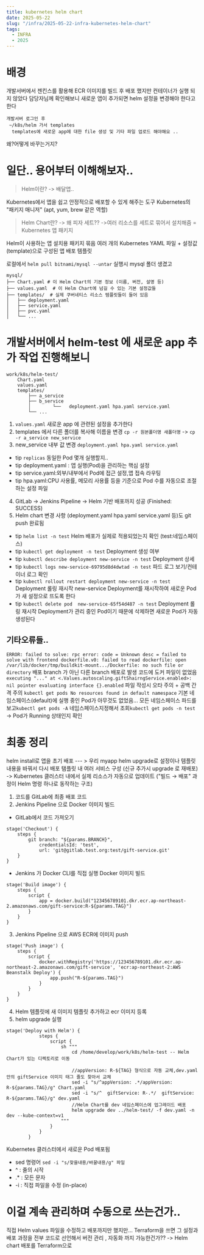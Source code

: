```yaml
---
title: kubernetes helm chart
date: 2025-05-22
slug: "/infra/2025-05-22-infra-kubernetes-helm-chart"
tags:
  - INFRA
  - 2025
---
```


# 배경
개발서버에서 젠킨스를 활용해
ECR 이미지를 빌드 후 배포 했지만 컨테이너가 실행 되지 않았다
담당자님께 확인해보니
새로운 앱이 추가되면 helm 설정을 변경해야 한다고 한다
```
개발서버 로그인 후
 ~/k8s/helm 가서 templates
  templates에 새로운 app에 대한 file 생성 및 기타 파일 업로드 해야해요 ..
```
왜?어떻게 바꾸는거지?
# 일단.. 용어부터 이해해보자..
> Helm이란? -> 배달앱..

Kubernetes에서 앱을 쉽고 안정적으로 배포할 수 있게 해주는 도구
Kubernetes의 "패키지 매니저" (apt, yum, brew 같은 역할)

> Helm Chart란? -> 왜 피자 세트?? ->여러 리소스를 세트로 묶어서 설치해줌  = Kubernetes 앱 패키지

Helm이 사용하는 앱 설치용 패키지 묶음
여러 개의 Kubernetes YAML 파일 + 설정값(template)으로 구성된 앱 배포 템플릿

로컬에서
`helm pull bitnami/mysql --untar` 실행시  mysql 폴더 생겼고
```
mysql/
├── Chart.yaml # 이 Helm Chart의 기본 정보 (이름, 버전, 설명 등)
├── values.yaml  # 이 Helm Chart에 넘길 수 있는 기본 설정값들
├── templates/  # 실제 쿠버네티스 리소스 템플릿들이 들어 있음
│   ├── deployment.yaml
│   ├── service.yaml
│   ├── pvc.yaml
│   └── ...
```

# 개발서버에서 helm-test 에 새로운 app 추가 작업 진행해보니
```
work/k8s/helm-test/
    Chart.yaml
    values.yaml
    templates/
        ├── a_service
        ├── b_service
        │        └──   deployment.yaml hpa.yaml service.yaml
        └── ...
```
1. `values.yaml` 새로운 app 에 관련된 설정을 추가한다
2. templates 에서 다른 폴더를 복사해 이름을 변경
`cp -r 원본폴더명 새폴더명` -> `cp -r a_service new_service`
3. new_service 내부 값 변경
`deployment.yaml hpa.yaml service.yaml`

* tip `replicas` 동일한 Pod 몇개 실행할지..
* tip deployment.yaml : 앱 실행(Pod)을 관리하는 핵심 설정
* tip service.yaml:외부/내부에서 Pod에 접근 설정,앱 접속 라우팅
* tip hpa.yaml:CPU 사용률, 메모리 사용률 등을 기준으로 Pod 수를 자동으로 조절하는 설정 파일

4. GitLab → Jenkins Pipeline → Helm 기반 배포까지 성공 (Finished: SUCCESS)
5. Helm chart 변경 사항 (deployment.yaml hpa.yaml service.yaml 등)도 git push 완료됨

* tip `helm list -n test` Helm 배포가 실제로 적용되었는지 확인 (test:네임스페이스)
* tip `kubectl get deployment -n test` Deployment 생성 여부
* tip `kubectl describe deployment new-service -n test` Deployment 상세
* tip  `kubectl logs new-service-69795d8d4dwtad -n test`  파드 로그 보기/컨테이너 로그 확인
* tip  `kubectl rollout restart deployment new-service -n test`  Deployment 롤링 재시작
new-service Deployment를 재시작하여 새로운 Pod가 새 설정으로 뜨도록 한다
* tip  `kubectl delete pod  new-service-65f54d487 -n test`  Deployment 롤링 재시작
Deployment가 관리 중인 Pod이기 때문에 삭제하면 새로운 Pod가 자동 생성된다


## 기타오류들..
`ERROR: failed to solve: rpc error: code = Unknown desc = failed to solve with frontend dockerfile.v0: failed to read dockerfile: open /var/lib/docker/tmp/buildkit-mount.../Dockerfile: no such file or directory`
배포 branch 가 아닌 다른 branch 배포로 발생 코드에 도커 파일이 없었음
`executing "..." at <.Values.autoscaling.giftShairngService.enabled>:
nil pointer evaluating interface {}.enabled`
파일 작성시 오타 주의 + 공백 간격 주의
`kubectl get pods
No resources found in default namespace`
기본 네임스페이스(default)에 실행 중인 Pod가 아무것도 없었음...
모든 네임스페이스 파드를 보고`kubectl get pods -A`
네임스페이스지정해서 조회`kubectl get pods -n test` ->  Pod가 Running 상태인지 확인


# 최종 정리
helm install로 앱을 초기 배포 --- > 우리  myapp
helm upgrade로 설정이나 템플릿 내용을 바꿔서 다시 배포
탬플릿 내 여러 서비스 구성 (신규 추가시 upgrade 로 재배포)
-> Kubernetes 클러스터 내에서 실제 리소스가 자동으로 업데이트
("빌드 → 배포" 과정이 Helm 명령 하나로 동작하는 구조)

1. 코드를 GitLab에 최종 배포 코드
2. Jenkins Pipeline 으로 Docker 이미지 빌드
- GitLab에서 코드 가져오기
```
stage('Checkout') {
    steps {
        git branch: "${params.BRANCH}",
            credentialsId: 'test',
            url: 'git@gitlab.test.org:test/gift-service.git'
    }
}

```
- Jenkins 가 Docker CLI를 직접 실행 Docker 이미지 빌드
```
stage('Build image') {
    steps {
        script {
            app = docker.build("123456789101.dkr.ecr.ap-northeast-2.amazonaws.com/gift-service:R-${params.TAG}")
        }
    }
}
```
3. Jenkins Pipeline 으로 AWS ECR에 이미지 push
```
stage('Push image') {
    steps {
        script {
            docker.withRegistry('https://123456789101.dkr.ecr.ap-northeast-2.amazonaws.com/gift-service', 'ecr:ap-northeast-2:AWS Beanstalk Deploy') {
                app.push("R-${params.TAG}")
            }
        }
    }
}
```
4. Helm 템플릿에 새 이미지 템플릿 추가하고 ecr 이미지 등록
5. helm upgrade 실행
```
stage('Deploy with Helm') {
            steps {
                script {
                    sh """
                        cd /home/develop/work/k8s/helm-test -- Helm Chart가 있는 디렉토리로 이동

                        //appVersion: R-${TAG} 형식으로 자동 교체,dev.yaml 안의 giftService 이미지 태그 줄도 찾아서 교체
                        sed -i "s/^appVersion: .*/appVersion: R-${params.TAG}/g" Chart.yaml
                        sed -i "s/^  giftService: R-.*/  giftService: R-${params.TAG}/g" dev.yaml
                        //Helm Chart를 dev 네임스페이스에 업그레이드 배포
                        helm upgrade dev ../helm-test/ -f dev.yaml -n dev --kube-context=v1
                    """
                }
            }
        }
```
 Kubernetes 클러스터에서 새로운 Pod 배포됨
* sed 명령어 `sed -i "s/찾을내용/바꿀내용/g" 파일`
* ^ : 줄의 시작
* .* : 모든 문자
* -i : 직접 파일을 수정 (in-place)


# 이걸 계속 관리하며 수동으로 쓰는건가..
직접 Helm values 파일을 수정하고 배포까지만 했지만...
Terraform을 쓰면 그 설정과 배포 과정을 전부 코드로 선언해서
버전 관리 , 자동화  까지 가능한건가??
-> Helm chart 배포를 Terraform으로

